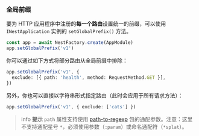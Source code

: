 ### 全局前缀

要为 HTTP 应用程序中注册的**每一个路由**设置统一的前缀，可以使用 `INestApplication` 实例的 `setGlobalPrefix()` 方法。

```typescript
const app = await NestFactory.create(AppModule)
app.setGlobalPrefix('v1')
```

你可以通过如下方式将部分路由从全局前缀中排除：

```typescript
app.setGlobalPrefix('v1', {
  exclude: [{ path: 'health', method: RequestMethod.GET }],
})
```

另外，你也可以直接以字符串形式指定路由（此时会应用于所有请求方法）：

```typescript
app.setGlobalPrefix('v1', { exclude: ['cats'] })
```

> info **提示** `path` 属性支持使用 [path-to-regexp](https://github.com/pillarjs/path-to-regexp#parameters) 包的通配参数。注意：这里不支持通配星号 `*`，必须使用参数（`:param`）或命名通配符（`*splat`）。

